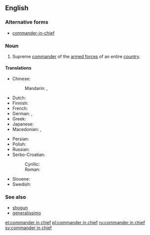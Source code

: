 ==English==

===Alternative forms===
* [[commander-in-chief]]

===Noun===
{{en-noun|sg=[[commander]] [[in]] [[chief]]|commanders in chief}}

# Supreme [[commander]] of the [[armed forces]] of an entire [[country]].

====Translations====
{{trans-top|Supreme commander of the armed forces of an entire country}}
* Chinese:
*: Mandarin: {{t|zh|總司令|sc=Hani}}, {{t|zh|总司令|tr=zǒngsīlìng|sc=Hani}}
* Dutch: {{t+|nl|opperbevelhebber|m}}
* Finnish: {{t-|fi|puolustusvoimain ylipäällikkö}}
* French: {{t-|fr|commandant en chef|m}}
* German: {{t-|de|Oberbefehlshaber|m}}, {{t+|de|OB|m}}
* Greek: {{t+|el|αρχιστράτηγος|m|tr=archistrátigos}}
* Japanese: {{t-|ja|最高指揮官|tr=さいこうしきかん, saikō shikikan|sc=Jpan}}
* Macedonian: {{t-|mk|главен командант|m|tr=gláven komandánt}},  {{t-|mk|врховен командант|m|tr=v'rhoven komandánt}}
{{trans-mid}}
* Persian: {{t-|fa|فرمانده کل قوا|tr=farmânde-ye kol-le qovâ|sc=fa-Arab}}
* Polish: {{t-|pl|naczelny wódz|m}}
* Russian: {{t+|ru|главнокомандующий|m|tr=glavnokomándujuščij}}
* Serbo-Croatian:
*: Cyrillic: {{t-|sh|војсковођа|m}}
*: Roman: {{t-|sh|vojskovođa|m|tr=vojskovođa}}
* Slovene: {{t-|sl|vrhovni poveljnik|m}}
* Swedish: {{t-|sv|överbefälhavare}}
{{trans-bottom}}

===See also===
* [[shogun]]
* [[generalissimo]]

[[et:commander in chief]]
[[pl:commander in chief]]
[[ru:commander in chief]]
[[sv:commander in chief]]